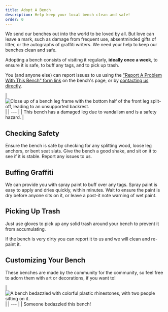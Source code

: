 ```yaml
---
title: Adopt A Bench
description: Help keep your local bench clean and safe!
order: 0
---
```



We send our benches out into the world to be loved by all.
But love can leave a mark, such as damage from frequent use, absentminded gifts of litter, or the autographs of graffiti writers.
We need your help to keep our benches clean and safe.

Adopting a bench consists of visiting it regularly, **ideally once a week**, to ensure it is safe, to buff any tags, and to pick up trash.

You (and anyone else) can report issues to us using the ["Report A Problem With This Bench" form link](/report) on the bench's page,
or by [contacting us directly](/join#join).

<div class="caption right">
| <Image src={benchSplitLeg} alt="Close up of a bench leg frame with the bottom half of the front leg split-off, leading to an unsupported backrest." width={420} densities={[1, 1.25, 1.5, 2]} /> |
| --- |
| This bench has a damaged leg due to vandalism and is a safety hazard. |
</div>

## Checking Safety

Ensure the bench is safe by checking for any splitting wood, loose leg anchors, or bent seat slats.
Give the bench a good shake, and sit on it to see if it is stable.
Report any issues to us.

## Buffing Graffiti

We can provide you with spray paint to buff over any tags.
Spray paint is easy to apply and dries quickly, within minutes.
Wait to ensure the paint is dry before anyone sits on it, or leave a post-it note warning of wet paint.

## Picking Up Trash

Just use gloves to pick up any solid trash around your bench to prevent it from accumulating.

If the bench is very dirty you can report it to us and we will clean and re-paint it.

## Customizing Your Bench

These benches are made by the community for the community, so feel free to adorn them with art or decorations, if you want to!

<div class="caption center">
| <Image src={benchBedazzled} alt="A bench bedazzled with colorful plastic rhinestones, with two people sitting on it." width={400} densities={[1, 1.25, 1.5, 2]} /> |
| --- |
| Someone bedazzled this bench!
</div>